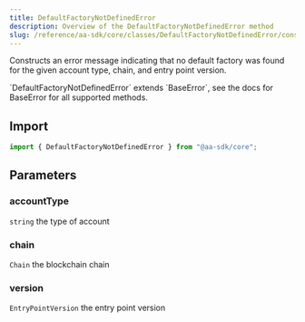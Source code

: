 ```yaml
---
title: DefaultFactoryNotDefinedError
description: Overview of the DefaultFactoryNotDefinedError method
slug: /reference/aa-sdk/core/classes/DefaultFactoryNotDefinedError/constructor
---
```



Constructs an error message indicating that no default factory was found for the given account type, chain, and entry point version.

<Note>
  `DefaultFactoryNotDefinedError` extends `BaseError`, see the docs for
  BaseError for all supported methods.
</Note>

## Import

```ts
import { DefaultFactoryNotDefinedError } from "@aa-sdk/core";
```

## Parameters

### accountType

`string`
the type of account

### chain

`Chain`
the blockchain chain

### version

`EntryPointVersion`
the entry point version
